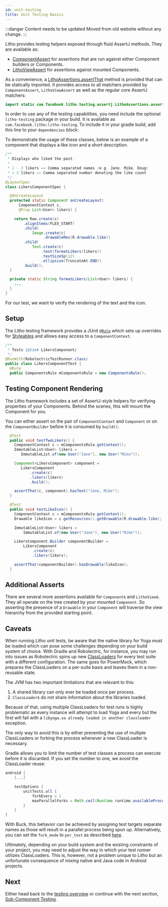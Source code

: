 ```yaml
---
id: unit-testing
title: Unit Testing Basics
---
```


:::danger Content needs to be updated
Moved from old website without any change.
:::


Litho provides testing helpers exposed through fluid
AssertJ methods. They are available as:

- [ComponentAssert](pathname:///javadoc/com/facebook/litho/testing/assertj/ComponentAssert.html) for assertions that are run against either Component builders
  or Components.
- [LithoViewAssert](pathname:///javadoc/com/facebook/litho/testing/assertj/LithoViewAssert.html) for assertions against mounted Components.

As a convenience, a [LithoAssertions.assertThat](pathname:///javadoc/com/facebook/litho/testing/assertj/LithoAssertions.html) method is provided that
can be statically imported. It provides access to all matchers provided by `ComponentAssert`, `LithoViewAssert` as well as the
regular core AssertJ matchers:

```java
import static com.facebook.litho.testing.assertj.LithoAssertions.assertThat;
```

In order to use any of the testing capabilities, you need include the optional
`litho-testing` package in your build. It is available as
`com.facebook.litho:litho-testing`. To include it in your gradle build, add this
line to your `dependencies` block:


<VersionedCodeBlock language="groovy" code={testingDependenciesCode} />

To demonstrate the usage of these classes, below is an example of a component
that displays a like icon and a short description.

```java
/**
 * Displays who liked the post.
 *
 * 1 - 3 likers => Comma separated names (e.g. Jane, Mike, Doug)
 * > 3 likers => Comma separated number denoting the like count
 */
@LayoutSpec
class LikersComponentSpec {

  @OnCreateLayout
  protected static Component onCreateLayout(
      ComponentContext c,
      @Prop List<User> likers) {

    return Row.create(c)
        .alignItems(FLEX_START)
        .child(
            Image.create(c)
                 .drawableRes(R.drawable.like))
        .child(
            Text.create(c)
                .text(formatLikers(likers))
                .textSizeSp(12)
                .ellipsize(TruncateAt.END))
        .build();
  }

  private static String formatLikers(List<User> likers) {
    ...
  }
}
```

For our test, we want to verify the rendering of the text and the icon.

## Setup

The Litho testing framework provides a JUnit
[`@Rule`](https://github.com/junit-team/junit4/wiki/Rules) which
sets up overrides for
[Styleables](https://developer.android.com/reference/android/R.styleable.html)
and allows easy access to a `ComponentContext`.

```java
/**
 * Tests {@link LikersComponent}
 */
@RunWith(RobolectricTestRunner.class)
public class LikersComponentTest {
  @Rule
  public ComponentsRule mComponentsRule = new ComponentsRule();
```

## Testing Component Rendering
The Litho framework includes a set of AssertJ-style helpers for verifying
properties of your Components. Behind the scenes, this will mount the
Component for you.

You can either assert on the pair of `ComponentContext` and `Component`
or on the `ComponentBuilder` before it is consumed by `build()`.

```java
  @Test
  public void testTwoLikers() {
    ComponentContext c = mComponentsRule.getContext();
    ImmutableList<User> likers =
       ImmutableList.of(new User("Jane"), new User("Mike"));

    Component<LikersComponent> component =
       LikersComponent
           .create(c)
           .likers(likers)
           .build();

    assertThat(c, component).hasText("Jane, Mike");
  }

  @Test
  public void testLikeIcon() {
    ComponentContext c = mComponentsRule.getContext();
    Drawable likeIcon = c.getResources().getDrawable(R.drawable.like);

    ImmutableList<User> likers =
        ImmutableList.of(new User("Jane"), new User("Mike"));

    LikersComponent.Builder componentBuilder =
        LikersComponent
            .create(c)
            .likers(likers);

    assertThat(componentBuilder).hasDrawable(likeIcon);
  }
```

## Additional Asserts

There are several more assertions available for `Component`s and
`LithoView`s. They all operate on the tree created by your mounted `Component`.
So asserting the presence of a `Drawable` in your `Component` will traverse
the view hierarchy from the provided starting point.

## Caveats

When running Litho unit tests, be aware that the native library for Yoga must be loaded
which can pose some challenges depending on your build system of choice. With Gradle and
Robolectric, for instance, you may run into issues as Robolectric spins up new
[ClassLoaders](https://docs.oracle.com/javase/7/docs/api/java/lang/ClassLoader.html)
for every test suite with a different configuration. The same goes for PowerMock, which
prepares the ClassLoaders on a per-suite basis and leaves them in a non-reusable state.

The JVM has two important limitations that are relevant to this:

1. A shared library can only ever be loaded once per process.
2. `ClassLoader`s do not share information about the libraries loaded.

Because of that, using multiple ClassLoaders for test runs is highly problematic
as every instance will attempt to load Yoga and every but the first will fail with
a `libyoga.so already loaded in another classloader` exception.

The only way to avoid this is by either preventing the use of multiple ClassLoaders
or forking the process whenever a new ClassLoader is necessary.

Gradle allows you to limit the number of test classes a process can execute before
it is discarded. If you set the number to one, we avoid the ClassLoader reuse:

```groovy
android {
    [...]

    testOptions {
        unitTests.all {
            forkEvery = 1
            maxParallelForks = Math.ceil(Runtime.runtime.availableProcessors() * 1.5)
        }
    }
}
```

With Buck, this behavior can be achieved by assigning test targets separate names
as those will result in a parallel process being spun up. Alternatively, you can
set the `fork_mode` to `per_test` as described
[here](https://buckbuild.com/rule/java_test.html#fork_mode).

Ultimately, depending on your build system and the existing constraints of your
project, you may need to adjust the way in which your test runner utilizes
ClassLoaders. This is, however, not a problem unique to Litho but an unfortunate
consequence of mixing native and Java code in Android projects.

## Next

Either head back to the [testing overview](testing-overview) or
continue with the next section, [Sub-Component Testing](subcomponent-testing).
